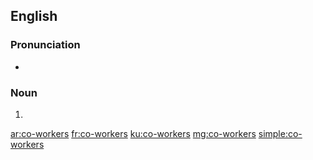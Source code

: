 ==English==

===Pronunciation===
* {{IPA| /kəʊˈwɜː.kərz/|lang= en}}

===Noun===
{{head|en|noun plural form}}

# {{plural of|co-worker|lang=en}}

[[ar:co-workers]]
[[fr:co-workers]]
[[ku:co-workers]]
[[mg:co-workers]]
[[simple:co-workers]]